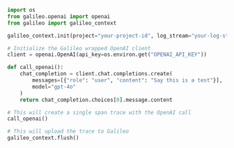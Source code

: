 ```python Python
import os
from galileo.openai import openai
from galileo import galileo_context

galileo_context.init(project="your-project-id", log_stream="your-log-stream-id")

# Initialize the Galileo wrapped OpenAI client
client = openai.OpenAI(api_key=os.environ.get("OPENAI_API_KEY"))

def call_openai():
    chat_completion = client.chat.completions.create(
        messages=[{"role": "user", "content": "Say this is a test"}],
        model="gpt-4o"
    )
    return chat_completion.choices[0].message.content

# This will create a single span trace with the OpenAI call
call_openai()

# This will upload the trace to Galileo
galileo_context.flush()
```
